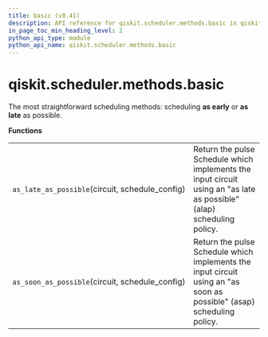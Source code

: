 ```yaml
---
title: basic (v0.41)
description: API reference for qiskit.scheduler.methods.basic in qiskit v0.41
in_page_toc_min_heading_level: 2
python_api_type: module
python_api_name: qiskit.scheduler.methods.basic
---
```


<span id="module-qiskit.scheduler.methods.basic" />

<span id="qiskit-scheduler-methods-basic" />

# qiskit.scheduler.methods.basic

The most straightforward scheduling methods: scheduling **as early** or **as late** as possible.

**Functions**

|                                                  |                                                                                                                       |
| ------------------------------------------------ | --------------------------------------------------------------------------------------------------------------------- |
| `as_late_as_possible`(circuit, schedule\_config) | Return the pulse Schedule which implements the input circuit using an "as late as possible" (alap) scheduling policy. |
| `as_soon_as_possible`(circuit, schedule\_config) | Return the pulse Schedule which implements the input circuit using an "as soon as possible" (asap) scheduling policy. |

